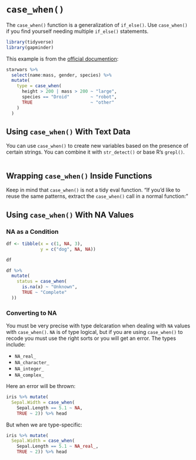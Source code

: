 # `case_when()`

The `case_when()` function is a generalization of `if_else()`. Use `case_when()` if you find yourself needing multiple `if_else()` statements.

```r
library(tidyverse)
library(gapminder)
```

This example is from the [official documention](https://dplyr.tidyverse.org/reference/case_when.html):

```r
starwars %>%
  select(name:mass, gender, species) %>%
  mutate(
    type = case_when(
      height > 200 | mass > 200 ~ "large",
      species == "Droid"        ~ "robot",
      TRUE                      ~ "other"
    )
  )
```

## Using `case_when()` With Text Data

You can use `case_when()` to create new variables based on the presence of certain strings. You can combine it with `str_detect()` or base R's `grepl()`.

```r

```

## Wrapping `case_when()` Inside Functions

Keep in mind that `case_when()` is not a tidy eval function. "If you'd like to reuse the same patterns, extract the `case_when()` call in a normal function:"

## Using `case_when()` With NA Values

### NA as a Condition

```r
df <- tibble(x = c(1, NA, 3),
             y = c("dog", NA, NA))

df
```

```r
df %>%
  mutate(
    status = case_when(
      is.na(x) ~ "Unknown",
      TRUE ~ "Complete"
  ))
```

### Converting to NA

You must be very precise with type delcaration when dealing with `NA` values with `case_when()`. `NA` is of type logical, but if you are using `case_when()` to recode you must use the right sorts or you will get an error. The types include:

* `NA_real_`
* `NA_character_`
* `NA_integer_`
* `NA_complex_`

Here an error will be thrown:

```r
iris %>% mutate(
  Sepal.Width = case_when(
    Sepal.Length == 5.1 ~ NA,
    TRUE ~ 2)) %>% head
```

But when we are type-specific:

```r
iris %>% mutate(
  Sepal.Width = case_when(
    Sepal.Length == 5.1 ~ NA_real_,
    TRUE ~ 2)) %>% head
```


